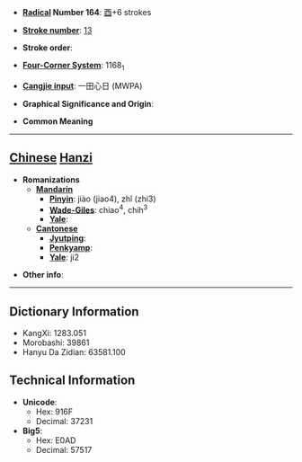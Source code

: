 * '''[[Wiktionary:Chinese radical index| Radical]] Number 164''': [[Wiktionary:Chinese radical index 酉|酉]]+6 strokes

* '''[[Wiktionary:Chinese total strokes index|Stroke number]]''': [[Wiktionary:Chinese total strokes index 13|13]]

* '''Stroke order''': 

* '''[[Wiktionary:Chinese four corner index|Four-Corner System]]''': 1168<sub>1</sub>

* '''[[Wiktionary:Chinese Cangjie index|Cangjie input]]''': 一田心日 (MWPA)

* '''Graphical Significance and Origin''': 

* '''Common Meaning'''

----

== [[Chinese]] [[Hanzi]] ==

* '''Romanizations'''
** '''[[Mandarin]]'''
*** '''[[Pinyin]]''': jiào (jiao4), zhǐ (zhi3)
*** '''[[Wade-Giles]]''': chiao<sup>4</sup>, chih<sup>3</sup>
*** '''[[Yale]]''': 
** '''[[Cantonese]]'''
*** '''[[Jyutping]]''':
*** '''[[Penkyamp]]''': 
*** '''[[Yale]]''': ji2

* '''Other info''': 

----

== Dictionary Information ==

* KangXi: 1283.051
* Morobashi: 39861
* Hanyu Da Zidian: 63581.100

== Technical Information ==

* '''Unicode''':
** Hex: 916F
** Decimal: 37231
* '''Big5''':
** Hex: E0AD
** Decimal: 57517